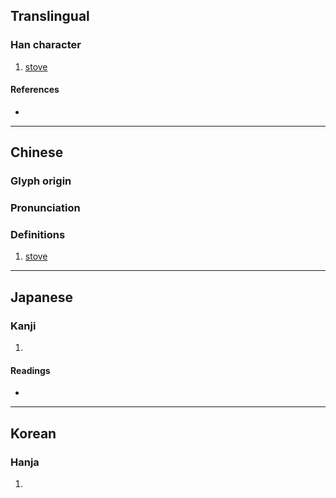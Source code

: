 {{character info/new}}
==Translingual==

===Han character===
{{Han char|rn=86|rad=火|as=06|sn=10|four=94814|canj=FGG|ids=⿰火圭}}

# [[stove]]

====References====
* {{Han ref|kx=0670.090|dkj=19004|dj=1079.050|hdz=32198.140|uh=70D3|ud=28883|bh=D26B|bd=53867}}

----

==Chinese==
{{zh-forms}}

===Glyph origin===
{{Han etym}}

===Pronunciation===
{{zh-pron
|m=wēi
|c=gwing2
|mc=y
|oc=y
|cat=n
}}

===Definitions===
{{zh-hanzi}}

# [[stove]]

----

==Japanese==

===Kanji===
{{ja-kanji|grade=|rs=火06}}

# {{l|en|stove}}

====Readings====
* {{ja-readings|on=[[えい]] (ei), [[え]] (e), [[けい]] (kei), [[きょう]] (kyō)|kun=[[かまど]] (kamado)}}

----

==Korean==

===Hanja===
{{ko-hanja|hangeul=계|eumhun=|rv=gye|mr=kye|y=kyey}}

# {{l|en|stove}}